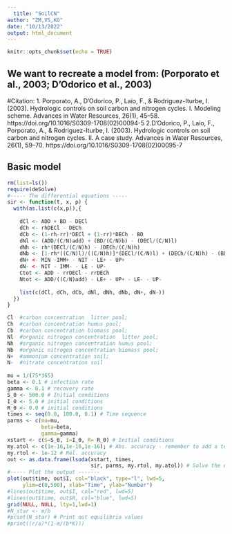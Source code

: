```yaml
---
  title: "SoilCN"
author: "ZM,VS,KO"
date: "10/13/2022"
output: html_document
---
```

  
  ```r
knitr::opts_chunk$set(echo = TRUE)
```

## We want to recreate a model from: (Porporato et al., 2003; D’Odorico et al., 2003)
#Citation: 1. Porporato, A., D’Odorico, P., Laio, F., & Rodriguez-Iturbe, I. (2003). Hydrologic controls on soil carbon and nitrogen cycles. I. Modeling scheme. Advances in Water Resources, 26(1), 45–58. https://doi.org/10.1016/S0309-1708(02)00094-5 2.D’Odorico, P., Laio, F., Porporato, A., & Rodriguez-Iturbe, I. (2003). Hydrologic controls on soil carbon and nitrogen cycles. II. A case study. Advances in Water Resources, 26(1), 59–70. https://doi.org/10.1016/S0309-1708(02)00095-7


## Basic model
```r
rm(list=ls())
require(deSolve)
#----- The differential equations -----
sir <- function(t, x, p) {
  with(as.list(c(x,p)),{
    
    dCl <- ADD + BD - DECl
    dCh <- rhDECl - DECh
    dCb <- (1-rh-rr)*DECl + (1-rr)*DECh - BD
    dNl <- (ADD/(C/N)add) + (BD/(C/N)b) - (DECl/(C/N)l)
    dNh <- rh*(DECl/(C/N)h) - (DECh/(C/N)h)
    dNb <- [1-rh*((C/N)l)/((C/N)h)]*(DECl/(C/N)l) + (DECh/(C/N)h) - (BD/(C/N)b) - O
    dN+ <- MIN -IMM+ - NIT - LE+ - UP+
    dN- <- NIT - IMM- - LE - UP-
    Ctot <- ADD - rrDECl - rrDECh
    Ntot <- ADD/((C/N)add) - LE+ - UP+ - LE- - UP-
    
    list(c(dCl, dCh, dCb, dNl, dNh, dNb, dN+, dN-))
  })
}

Cl  #carbon concentration  litter pool;
Ch  #carbon concentration humus pool;
Cb  #carbon concentration biomass pool;
Nl  #organic nitrogen concentration  litter pool;
Nh  #organic nitrogen concentration humus pool;
Nb  #organic nitrogen concentration biomass pool;
N+  #ammonium concentration soil;
N-  #nitrate concentration soil
  
mu = 1/(75*365)
beta <- 0.1 # infection rate
gamma <- 0.1 # recovery rate
S_0 <- 500.0 # Initial conditions
I_0 <- 5.0 # initial conditions
R_0 <- 0.0 # initial conditions
times <- seq(0.0, 100.0, 0.1) # Time sequence
parms <- c(mu=mu, 
           beta=beta, 
           gamma=gamma)
xstart <- c(S=S_0, I=I_0, R= R_0) # Initial conditions
my.atol <- c(1e-16,1e-16,1e-16); # Abs. accuracy - remember to add a term for each equation
my.rtol <- 1e-12 # Rel. accuracy
out <- as.data.frame(lsoda(xstart, times,
                           sir, parms, my.rtol, my.atol)) # Solve the eqns.
#----- Plot the output -------
plot(out$time, out$I, col="black", type="l", lwd=5,
     ylim=c(0,500), xlab="Time", ylab="Number")
#lines(out$time, out$I, col="red", lwd=5)
#lines(out$time, out$R, col="blue", lwd=5)
grid(NULL, NULL, lty=1,lwd=1)
#N_star <- m/b
#print(N_star) # Print out equilibria values
#print((r/a)*(1-m/(b*K)))
```
